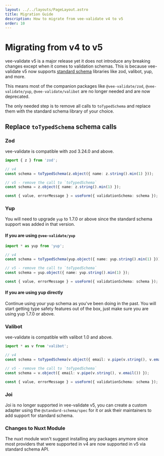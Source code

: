 ```yaml
---
layout: ../../layouts/PageLayout.astro
title: Migration Guide
description: How to migrate from vee-validate v4 to v5
order: 10
---
```


# Migrating from v4 to v5

vee-validate v5 is a major release yet it does not introduce any breaking changes except when it comes to validation schemas. This is because vee-validate v5 now supports [standard schema](https://standardschema.dev/) libraries like zod, valibot, yup, and more.

This means most of the companion packages like `@vee-validate/zod`, `@vee-validate/yup`, `@vee-validate/valibot` are no longer needed and are now deprecated.

The only needed step is to remove all calls to `toTypedSchema` and replace them with the standard schema library of your choice.

## Replace `toTypedSchema` schema calls

### Zod

vee-validate is compatible with zod 3.24.0 and above.

```ts
import { z } from 'zod';

// v4
const schema = toTypedSchema(z.object({ name: z.string().min(1) }));

// v5 - remove the call to `toTypedSchema`
const schema = z.object({ name: z.string().min(1) });

const { value, errorMessage } = useForm({ validationSchema: schema });
```

### Yup

You will need to upgrade `yup` to 1.7.0 or above since the standard schema support was added in that version.

#### If you are using `@vee-validate/yup`

```ts
import * as yup from 'yup';

// v4
const schema = toTypedSchema(yup.object({ name: yup.string().min(1) }));

// v5 - remove the call to `toTypedSchema`
const schema = yup.object({ name: yup.string().min(1) });

const { value, errorMessage } = useForm({ validationSchema: schema });
```

#### If you are using yup directly

Continue using your yup schema as you've been doing in the past. You will start getting type safety features out of the box, just make sure you are using yup 1.7.0 or above.

### Valibot

vee-validate is compatible with valibot 1.0 and above.

```ts
import * as v from 'valibot';

// v4
const schema = toTypedSchema(v.object({ email: v.pipe(v.string(), v.email()) }));

// v5 - remove the call to `toTypedSchema`
const schema = v.object({ email: v.pipe(v.string(), v.email()) });

const { value, errorMessage } = useForm({ validationSchema: schema });
```

### Joi

Joi is no longer supported in vee-validate v5, you can create a custom adapter using the `@standard-schema/spec` for it or ask their maintainers to add support for standard schema.

### Changes to Nuxt Module

The nuxt module won't suggest installing any packages anymore since most providers that were supported in v4 are now supported in v5 via standard schema API.
